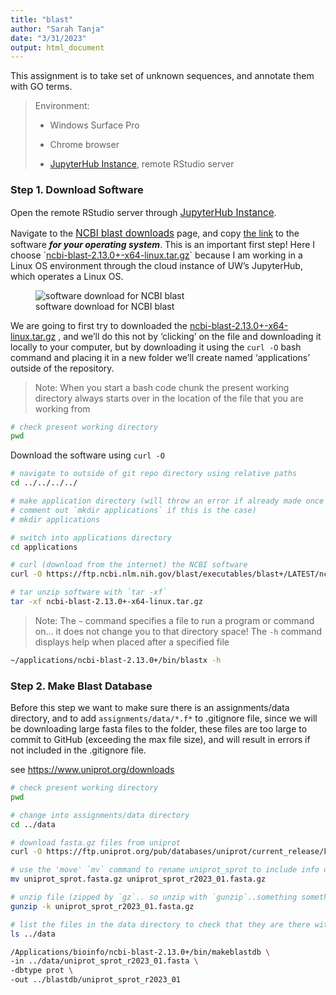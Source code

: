 ```yaml
---
title: "blast"
author: "Sarah Tanja"
date: "3/31/2023"
output: html_document
---
```


This assignment is to take set of unknown sequences, and annotate them with GO terms.

> Environment:
>
> -   Windows Surface Pro
>
> -   Chrome browser
>
> -   [JupyterHub Instance](https://jupyter.rttl.uw.edu/2023-spring-fish-546-a), remote RStudio server

### Step 1. Download Software

Open the remote RStudio server through [JupyterHub Instance](https://jupyter.rttl.uw.edu/2023-spring-fish-546-a){style="font-size: 11.4pt;"}.

Navigate to the [NCBI blast downloads](https://ftp.ncbi.nlm.nih.gov/blast/executables/blast+/LATEST/){style="font-size: 11.4pt;"} page, and copy [the link]{.underline} to the software ***for your operating system***. This is an important first step! Here I choose \`[ncbi-blast-2.13.0+-x64-linux.tar.gz](https://ftp.ncbi.nlm.nih.gov/blast/executables/blast+/LATEST/ncbi-blast-2.13.0+-x64-linux.tar.gz)\` because I am working in a Linux OS environment through the cloud instance of UW's JupyterHub, which operates a Linux OS.

![software download for NCBI blast](ncbiblastdownload.png)

We are going to first try to downloaded the [ncbi-blast-2.13.0+-x64-linux.tar.gz](https://ftp.ncbi.nlm.nih.gov/blast/executables/blast+/LATEST/ncbi-blast-2.13.0+-x64-linux.tar.gz) , and we'll do this not by 'clicking' on the file and downloading it locally to your computer, but by downloading it using the `curl -O` bash command and placing it in a new folder we'll create named 'applications' outside of the repository.

> Note: When you start a bash code chunk the present working directory always starts over in the location of the file that you are working from

```bash
# check present working directory
pwd
```

Download the software using `curl -O`

```bash
# navigate to outside of git repo directory using relative paths
cd ../../../../

# make application directory (will throw an error if already made once
# comment out `mkdir applications` if this is the case)
# mkdir applications

# switch into applications directory
cd applications

# curl (download from the internet) the NCBI software
curl -O https://ftp.ncbi.nlm.nih.gov/blast/executables/blast+/LATEST/ncbi-blast-2.13.0+-x64-linux.tar.gz

# tar unzip software with `tar -xf`
tar -xf ncbi-blast-2.13.0+-x64-linux.tar.gz
```

> Note: The `~` command specifies a file to run a program or command on... it does not change you to that directory space! The `-h` command displays help when placed after a specified file

```bash
~/applications/ncbi-blast-2.13.0+/bin/blastx -h
```

### Step 2. Make Blast Database

Before this step we want to make sure there is an assignments/data directory, and to add `assignments/data/*.f*` to .gitignore file, since we will be downloading large fasta files to the folder, these files are too large to commit to GitHub (exceeding the max file size), and will result in errors if not included in the .gitignore file.

see <https://www.uniprot.org/downloads>

```bash

# check present working directory
pwd

# change into assignments/data directory
cd ../data

# download fasta.gz files from uniprot
curl -O https://ftp.uniprot.org/pub/databases/uniprot/current_release/knowledgebase/complete/uniprot_sprot.fasta.gz

# use the 'move' `mv` command to rename uniprot_sprot to include info on year & assignment number
mv uniprot_sprot.fasta.gz uniprot_sprot_r2023_01.fasta.gz

# unzip file (zipped by `gz`.. so unzip with `gunzip`..something something)
gunzip -k uniprot_sprot_r2023_01.fasta.gz

# list the files in the data directory to check that they are there with the right names
ls ../data
```

```bash

/Applications/bioinfo/ncbi-blast-2.13.0+/bin/makeblastdb \
-in ../data/uniprot_sprot_r2023_01.fasta \
-dbtype prot \
-out ../blastdb/uniprot_sprot_r2023_01
```
